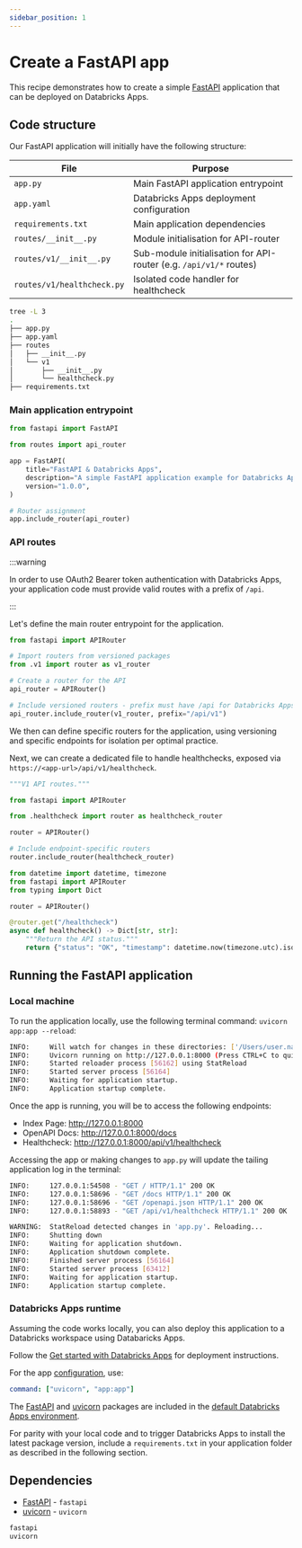 ```yaml
---
sidebar_position: 1
---
```


# Create a FastAPI app

This recipe demonstrates how to create a simple [FastAPI](https://fastapi.tiangolo.com/) application that can be deployed on Databricks Apps.

## Code structure

Our FastAPI application will initially have the following structure:

| File                       | Purpose                                                            |
| -------------------------- | ------------------------------------------------------------------ |
| `app.py`                   | Main FastAPI application entrypoint                                |
| `app.yaml`                 | Databricks Apps deployment configuration                           |
| `requirements.txt`         | Main application dependencies                                      |
| `routes/__init__.py`       | Module initialisation for API-router                               |
| `routes/v1/__init__.py`    | Sub-module initialisation for API-router (e.g. `/api/v1/*` routes) |
| `routes/v1/healthcheck.py` | Isolated code handler for healthcheck                              |

```bash
tree -L 3
.
├── app.py
├── app.yaml
├── routes
│   ├── __init__.py
│   └── v1
│       ├── __init__.py
│       └── healthcheck.py
├── requirements.txt
```

### Main application entrypoint

```python title="app.py"
from fastapi import FastAPI

from routes import api_router

app = FastAPI(
    title="FastAPI & Databricks Apps",
    description="A simple FastAPI application example for Databricks Apps runtime",
    version="1.0.0",
)

# Router assignment
app.include_router(api_router)
```

### API routes

:::warning

In order to use OAuth2 Bearer token authentication with Databricks Apps, your application code must provide valid routes with a prefix of `/api`.

:::

Let's define the main router entrypoint for the application.

```python title="routes/__init__.py"
from fastapi import APIRouter

# Import routers from versioned packages
from .v1 import router as v1_router

# Create a router for the API
api_router = APIRouter()

# Include versioned routers - prefix must have /api for Databricks Apps token-based auth
api_router.include_router(v1_router, prefix="/api/v1")
```

We then can define specific routers for the application, using versioning and specific endpoints for isolation per optimal practice.

Next, we can create a dedicated file to handle healthchecks, exposed via `https://<app-url>/api/v1/healthcheck`.

```python title="routes/v1/__init__.py"
"""V1 API routes."""

from fastapi import APIRouter

from .healthcheck import router as healthcheck_router

router = APIRouter()

# Include endpoint-specific routers
router.include_router(healthcheck_router)
```

```python title="routes/v1/healthcheck.py"
from datetime import datetime, timezone
from fastapi import APIRouter
from typing import Dict

router = APIRouter()

@router.get("/healthcheck")
async def healthcheck() -> Dict[str, str]:
    """Return the API status."""
    return {"status": "OK", "timestamp": datetime.now(timezone.utc).isoformat()}
```

## Running the FastAPI application

### Local machine

To run the application locally, use the following terminal command: `uvicorn app:app --reload`:

```bash
INFO:     Will watch for changes in these directories: ['/Users/user.name/home/databricks-apps-cookbook/fastapi']
INFO:     Uvicorn running on http://127.0.0.1:8000 (Press CTRL+C to quit)
INFO:     Started reloader process [56162] using StatReload
INFO:     Started server process [56164]
INFO:     Waiting for application startup.
INFO:     Application startup complete.
```

Once the app is running, you will be to access the following endpoints:

- Index Page: http://127.0.0.1:8000
- OpenAPI Docs: http://127.0.0.1:8000/docs
- Healthcheck: http://127.0.0.1:8000/api/v1/healthcheck

Accessing the app or making changes to `app.py` will update the tailing application log in the terminal:

```bash
INFO:     127.0.0.1:54508 - "GET / HTTP/1.1" 200 OK
INFO:     127.0.0.1:58696 - "GET /docs HTTP/1.1" 200 OK
INFO:     127.0.0.1:58696 - "GET /openapi.json HTTP/1.1" 200 OK
INFO:     127.0.0.1:58893 - "GET /api/v1/healthcheck HTTP/1.1" 200 OK
```

```bash
WARNING:  StatReload detected changes in 'app.py'. Reloading...
INFO:     Shutting down
INFO:     Waiting for application shutdown.
INFO:     Application shutdown complete.
INFO:     Finished server process [56164]
INFO:     Started server process [63412]
INFO:     Waiting for application startup.
INFO:     Application startup complete.
```

### Databricks Apps runtime

Assuming the code works locally, you can also deploy this application to a Databricks workspace using Databaricks Apps.

Follow the [Get started with Databricks Apps](https://docs.databricks.com/aws/en/dev-tools/databricks-apps/get-started) for deployment instructions.

For the app [configuration](https://docs.databricks.com/aws/en/dev-tools/databricks-apps/configuration#configuring-your-databricks-apps-with-the-appyaml-file), use:

```yaml title="app.yaml"
command: ["uvicorn", "app:app"]
```

The [FastAPI](https://pypi.org/project/fastapi/) and [uvicorn](https://pypi.org/project/uvicorn/) packages are included in the [default Databricks Apps environment](https://docs.databricks.com/aws/en/dev-tools/databricks-apps/#installed-python-libraries).

For parity with your local code and to trigger Databricks Apps to install the latest package version, include a `requirements.txt` in your application folder as described in the following section.

## Dependencies

- [FastAPI](https://pypi.org/project/fastapi/) - `fastapi`
- [uvicorn](https://pypi.org/project/uvicorn/) - `uvicorn`

```python title="requirements.txt"
fastapi
uvicorn
```
